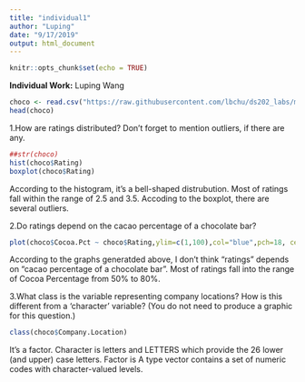 ```yaml
---
title: "individual1"
author: "Luping"
date: "9/17/2019"
output: html_document
---
```


```r
knitr::opts_chunk$set(echo = TRUE)
```
**Individual Work:** Luping Wang
```r
choco <- read.csv("https://raw.githubusercontent.com/lbchu/ds202_labs/master/choco.csv")
head(choco)
```

1.How are ratings distributed? Don’t forget to mention outliers, if there are any.
```r
##str(choco)
hist(choco$Rating)
boxplot(choco$Rating)

```

According to the histogram, it's a bell-shaped distrubution. Most of ratings fall within the range of 2.5 and 3.5. Accoding to the boxplot, there are several outliers.

2.Do ratings depend on the cacao percentage of a chocolate bar?
```r

plot(choco$Cocoa.Pct ~ choco$Rating,ylim=c(1,100),col="blue",pch=18, cex=1.5,xlab="Rating scale", ylab= "Cocoa Percentage", main= "Rating VS cacao percentage") 
```

According to the graphs generatded above,  I don't think "ratings" depends on "cacao percentage of a chocolate bar". Most of ratings fall into the range of Cocoa Percentage from 50% to 80%. 

3.What class is the variable representing company locations? How is this different from a ‘character’ variable? (You do not need to produce a graphic for this question.)
```r
class(choco$Company.Location)
```
It's a factor. Character is letters and LETTERS which provide the 26 lower (and upper)
case letters.  Factor is A type vector contains a set of numeric codes with character-valued levels.

